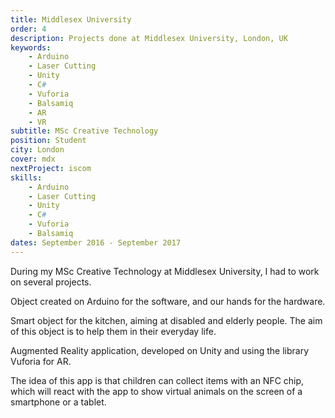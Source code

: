 ```yaml
---
title: Middlesex University
order: 4
description: Projects done at Middlesex University, London, UK
keywords:
    - Arduino
    - Laser Cutting
    - Unity
    - C#
    - Vuforia
    - Balsamiq
    - AR
    - VR
subtitle: MSc Creative Technology
position: Student
city: London
cover: mdx
nextProject: iscom
skills:
    - Arduino
    - Laser Cutting
    - Unity
    - C#
    - Vuforia
    - Balsamiq
dates: September 2016 - September 2017
---
```


<Section title="Overview">
<Fade>

During my MSc Creative Technology at Middlesex University, I had to work on several projects.

</Fade>
</Section>

<Section title="Smart Cooker" video="https://www.youtube.com/embed/UPfj5DfxjXs">
<Fade>

Object created on Arduino for the software, and our hands for the hardware.

</Fade>

<Fade>

Smart object for the kitchen, aiming at disabled and elderly people. The aim of this object is to help them in their everyday life.

</Fade>
</Section>

<Section title="AR Zoo" video="https://www.youtube.com/embed/NDFs6mpai_k">
<Fade>

Augmented Reality application, developed on Unity and using the library Vuforia for AR.

The idea of this app is that children can collect items with an NFC chip, which will react with the app to show virtual animals on the screen of a smartphone or a tablet.

</Fade>
</Section>
